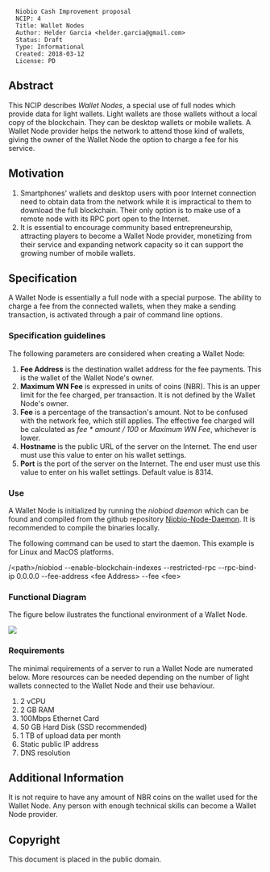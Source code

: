 <pre>
  Niobio Cash Improvement proposal
  NCIP: 4
  Title: Wallet Nodes
  Author: Helder Garcia <helder.garcia@gmail.com>
  Status: Draft
  Type: Informational
  Created: 2018-03-12
  License: PD
</pre>

==Abstract==

This NCIP describes ''Wallet Nodes'', a special use of full nodes which provide data for light wallets. Light wallets are those wallets without a local copy of the blockchain. They can be desktop wallets or mobile wallets.
A Wallet Node provider helps the network to attend those kind of wallets, giving the owner of the Wallet Node the option to charge a fee for his service.

==Motivation==

# Smartphones' wallets and desktop users with poor Internet connection need to obtain data from the network while it is impractical to them to download the full blockchain. Their only option is to make use of a remote node with its RPC port open to the Internet.
# It is essential to encourage community based entrepreneurship, attracting players to become a Wallet Node provider, monetizing from their service and expanding network capacity so it can support the growing number of mobile wallets.

==Specification==

A Wallet Node is essentially a full node with a special purpose. The ability to charge a fee from the connected wallets, when they make a sending transaction, is activated through a pair of command line options.

===Specification guidelines===

The following parameters are considered when creating a Wallet Node:

# '''Fee Address''' is the destination wallet address for the fee payments. This is the wallet of the Wallet Node's owner.
# '''Maximum WN Fee''' is expressed in units of coins (NBR). This is an upper limit for the fee charged, per transaction. It is not defined by the Wallet Node's owner.
# '''Fee''' is a percentage of the transaction's amount. Not to be confused with the network fee, which still applies. The effective fee charged will be calculated as ''fee * amount / 100'' or ''Maximum WN Fee'', whichever is lower.
# '''Hostname''' is the public URL of the server on the Internet. The end user must use this value to enter on his wallet settings.
# '''Port''' is the port of the server on the Internet. The end user must use this value to enter on his wallet settings. Default value is 8314.

===Use===

A Wallet Node is initialized by running the ''niobiod daemon'' which can be found and compiled from the github repository [https://github.com/niobio-cash/niobio-node-daemon Niobio-Node-Daemon]. It is recommended to compile the binaries locally.

The following command can be used to start the daemon. This example is for Linux and MacOS platforms.

/<nowiki><path></nowiki>/niobiod --enable-blockchain-indexes --restricted-rpc --rpc-bind-ip 0.0.0.0 --fee-address <nowiki><fee Address></nowiki> --fee <nowiki><fee></nowiki>

===Functional Diagram===

The figure below ilustrates the functional environment of a Wallet Node.

<img src="ncip-0004/NCIP0004-Figure01.png" align="middle"></img>

===Requirements===

The minimal requirements of a server to run a Wallet Node are numerated below. More resources can be needed depending on the number of light wallets connected to the Wallet Node and their use behaviour.

# 2 vCPU
# 2 GB RAM
# 100Mbps Ethernet Card
# 50 GB Hard Disk (SSD recommended)
# 1 TB of upload data per month
# Static public IP address
# DNS resolution

==Additional Information==

It is not require to have any amount of NBR coins on the wallet used for the Wallet Node. Any person with enough technical skills can become a Wallet Node provider.

==Copyright==

This document is placed in the public domain.
